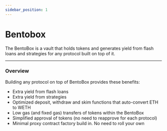```yaml
---
sidebar_position: 1
---
```



# Bentobox

The BentoBox is a vault that holds tokens and generates yield from flash loans and strategies for any protocol built on top of it.

---

### Overview

Building any protocol on top of BentoBox provides these benefits:

- Extra yield from flash loans
- Extra yield from strategies
- Optimized deposit, withdraw and skim functions that auto-convert ETH to WETH
- Low gas (and fixed gas) transfers of tokens within the BentoBox
- Simplified approval of tokens (no need to reapprove for each protocol)
- Minimal proxy contract factory build in. No need to roll your own

